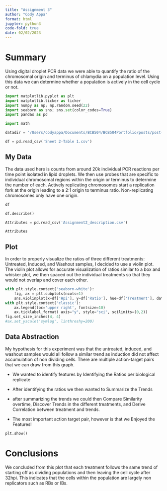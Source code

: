 ```yaml
---
title: "Assignment 3"
author: "Cody Appa"
format: html
jupyter: python3
code-fold: true
date: 02/02/2023
---
```


# Summary

Using digital droplet PCR data we were able to quantify the ratio of the chromosomal origin and terminus of chlamydia on a population level. Using this data we can determine whether a population is actively in the cell cycle or not.

```python
import matplotlib.pyplot as plt
import matplotlib.ticker as ticker
import numpy as np; np.random.seed(22)
import seaborn as sns; sns.set(color_codes=True)
import pandas as pd

import math
```

```python
datadir = '/Users/codyappa/Documents/BCB504/BCB504Portfolio/posts/post-with-code/Sheet 2-Table 1.csv'
```

```python
df = pd.read_csv('Sheet 2-Table 1.csv')
```

## My Data

The data used here is counts from around 20k individual PCR reactions per time point isolated in lipid droplets. We then use probes that are specific to individual chromosomal regions within the origin or terminus to determine the number of each. Actively replicating chromosomes start a replication fork at the origin leading to a 2:1 origin to terminus ratio. Non-replicating chromosomes only have one origin.

```python
df
```

```python
df.describe()
```

```python
Attributes = pd.read_csv('Assignment2_description.csv')
```

```python
Attributes
```

## Plot

In order to properly visualize the ratios of three different treatments: Untreated, Induced, and Washout samples, I decided to use a violin plot. The violin plot allows for accurate visualization of ratios similar to a box and whisker plot, we then spaced out the individual treatments so that they would not overlap and cover each other.

```python
with plt.style.context('seaborn-white'):
    fig, ax = plt.subplots(ncols=1)
    sns.violinplot(x=df['Hpi'], y=df['Ratio'], hue=df['Treatment'], data=df, ax=ax, dodge ="True", boxprops=dict(alpha=1),linewidth=.9, scale="width", showmeans=True)
with plt.style.context('classic'):
    ax.legend(loc='upper right', fontsize=10)
    ax.ticklabel_format( axis="y", style="sci", scilimits=(0,2))
fig.set_size_inches(4, 4)
#ax.set_yscale('symlog', linthreshy=200)
```

## Data Abstraction

My hypothesis for this experiment was that the untreated, induced, and washout samples would all follow a similar trend as induction did not affect accumulation of non dividing cells. There are multiple action-target pairs that we can draw from this graph.

-    We wanted to identify features by Identifying the Ratios per biological replicate

-   After identifying the ratios we then wanted to Summarize the Trends

-   after summarizing the trends we could then Compare Similarity overtime, Discover Trends in the different treatments, and Derive Correlation between treatment and trends.

-   The most important action target pair, however is that we Enjoyed the Features!

```python
plt.show()
```

# Conclusions

We concluded from this plot that each treatment follows the same trend of starting off as dividing populations and then leaving the cell cycle after 32hpi. This indicates that the cells within the population are largely non replicators such as RBs or IBs.
